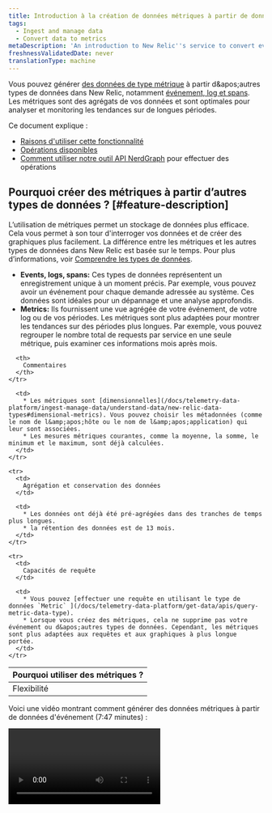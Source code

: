 ```yaml
---
title: Introduction à la création de données métriques à partir de données non métriques
tags:
  - Ingest and manage data
  - Convert data to metrics
metaDescription: 'An introduction to New Relic''s service to convert events, logs, and spans to metrics, plus a list of available functions.'
freshnessValidatedDate: never
translationType: machine
---
```


Vous pouvez générer [des données de type métrique](/docs/telemetry-data-platform/ingest-manage-data/understand-data/new-relic-data-types#dimensional-metrics) à partir d&amp;apos;autres types de données dans New Relic, notamment [événement, log et spans](/docs/telemetry-data-platform/ingest-manage-data/understand-data/new-relic-data-types#events-new-relic). Les métriques sont des agrégats de vos données et sont optimales pour analyser et monitoring les tendances sur de longues périodes.

Ce document explique :

* [Raisons d&apos;utiliser cette fonctionnalité](#feature-description)
* [Opérations disponibles](#operations)
* [Comment utiliser notre outil API NerdGraph](#use-graphql-api-tool) pour effectuer des opérations

## Pourquoi créer des métriques à partir d’autres types de données ? [#feature-description]

L’utilisation de métriques permet un stockage de données plus efficace. Cela vous permet à son tour d&apos;interroger vos données et de créer des graphiques plus facilement. La différence entre les métriques et les autres types de données dans New Relic est basée sur le temps. Pour plus d’informations, voir [Comprendre les types de données](/docs/using-new-relic/data/understand-data/new-relic-data-types).

* <DNT>**Events, logs, spans:**</DNT> Ces types de données représentent un enregistrement unique à un moment précis. Par exemple, vous pouvez avoir un événement pour chaque demande adressée au système. Ces données sont idéales pour un dépannage et une analyse approfondis.
* <DNT>**Metrics:**</DNT> Ils fournissent une vue agrégée de votre événement, de votre log ou de vos périodes. Les métriques sont plus adaptées pour montrer les tendances sur des périodes plus longues. Par exemple, vous pouvez regrouper le nombre total de requests par service en une seule métrique, puis examiner ces informations mois après mois.

<table>
  <thead>
    <tr>
      <th style={{ width: "200px" }}>
        Pourquoi utiliser des métriques ?
      </th>

      <th>
        Commentaires
      </th>
    </tr>
  </thead>

  <tbody>
    <tr>
      <td>
        Flexibilité
      </td>

      <td>
        * Les métriques sont [dimensionnelles](/docs/telemetry-data-platform/ingest-manage-data/understand-data/new-relic-data-types#dimensional-metrics). Vous pouvez choisir les métadonnées (comme le nom de l&amp;apos;hôte ou le nom de l&amp;apos;application) qui leur sont associées.
        * Les mesures métriques courantes, comme la moyenne, la somme, le minimum et le maximum, sont déjà calculées.
      </td>
    </tr>

    <tr>
      <td>
        Agrégation et conservation des données
      </td>

      <td>
        * Les données ont déjà été pré-agrégées dans des tranches de temps plus longues.
        * la rétention des données est de 13 mois.
      </td>
    </tr>

    <tr>
      <td>
        Capacités de requête
      </td>

      <td>
        * Vous pouvez [effectuer une requête en utilisant le type de données `Metric` ](/docs/telemetry-data-platform/get-data/apis/query-metric-data-type).
        * Lorsque vous créez des métriques, cela ne supprime pas votre événement ou d&apos;autres types de données. Cependant, les métriques sont plus adaptées aux requêtes et aux graphiques à plus longue portée.
      </td>
    </tr>
  </tbody>
</table>

Voici une vidéo montrant comment générer des données métriques à partir de données d&apos;événement (7:47 minutes) :

<Video id="2nF_UnKX18c" type="youtube" />

Pour commencer à convertir vos données en métriques, [créez une règle.](/docs/events-metrics-api-create-metrics)

## Opérations disponibles [#operations]

Pour afficher, créer et supprimer des règles de génération de métriques à partir d&apos;événements, de logs ou de plages, utilisez NerdGraph, notre API au format GraphQL. Avant d&apos;effectuer toute opération, nous vous recommandons de lire [Introduction à NerdGraph](/docs/apis/graphql-api/getting-started/introduction-new-relic-graphql-api) et d&amp;apos;explorer vos données avec l&amp;apos; [outil API GraphiQL](https://api.newrelic.com/graphiql).

Ces opérations relèvent de deux [types de requêtes](/docs/apis/graphql-api/getting-started/introduction-new-relic-graphql-api#terminology) de base :

* <DNT>**Mutations**</DNT>, qui sont des opérations qui modifient les règles ou les paramètres existants (par exemple, la création d&amp;apos;une nouvelle règle métrique).
* <DNT>**Queries**</DNT>, pour récupérer des données existantes (par exemple, récupérer des règles de métriques existantes).

Toutes les opérations sont basées sur les rôles dans NerdGraph en tant qu&apos;utilisateur New Relic actuellement connecté.

### Mutations

Les opérations de mutation d&apos;événement en métriques, de log en métriques ou de spans en métriques incluent :

<CollapserGroup>
  <Collapser id="create" title="Créer une règle">
    Voir [Créer des métriques](/docs/events-metrics-api-create-metrics).
  </Collapser>

  <Collapser id="delete" title="Supprimer une règle">
    <Callout variant="important">
      Cette opération modifie les paramètres de production, nous vous recommandons donc de vérifier attentivement vos modifications avant d&apos;exécuter l&apos;opération.
    </Callout>

    Pour supprimer une règle, vous avez besoin de l&apos;ID de règle et de l&apos; [ID de compte New Relic](/docs/accounts/install-new-relic/account-setup/account-id).

    <DNT>
      **Example request:**
    </DNT>

    ```graphql
    mutation {
      eventsToMetricsDeleteRule(deletes: { ruleId: "12", accountId: 123456 }) {
        successes {
          id
          name
          nrql
        }
        failures {
          errors {
            description
            reason
          }
          submitted {
            ruleId
            accountId
          }
        }
      }
    }
    ```

    Dans cette demande :

    <table>
      <thead>
        <tr>
          <th style={{ width: "200px" }}>
            Élément
          </th>

          <th>
            Description
          </th>
        </tr>
      </thead>

      <tbody>
        <tr>
          <td>
            `mutation`
          </td>

          <td>
            L’un des [types d’opérations API](/docs/apis/graphql-api/getting-started/introduction-new-relic-graphql-api#tutorials) de base.
          </td>
        </tr>

        <tr>
          <td>
            `eventsToMetricsDeleteRule`
          </td>

          <td>
            La méthode appelée pour supprimer une règle.
          </td>
        </tr>

        <tr>
          <td>
            `deletes`
          </td>

          <td>
            Cela prend deux paramètres :

            * `ruleId`: L&amp;apos;ID de la règle pour événement à métriques, log à métriques ou spans à métriques.
            * `accountId`: L&amp;apos; [ID de compte New Relic](/docs/accounts/install-new-relic/account-setup/account-id).
          </td>
        </tr>

        <tr>
          <td>
            `successes` et `submitted` blocs
          </td>

          <td>
            Ici, vous définissez les données renvoyées par un succès ou un échec. Paramètres disponibles pour ces blocs :

            * `id` (ou `ruleId` pour `submitted`)
            * `name`
            * `description`
            * `nrql`
            * `enabled`
            * `accountId`
          </td>
        </tr>
      </tbody>
    </table>

    <DNT>
      **Example response for the request:**
    </DNT>

    ```json
    {
      "data": {
        "eventsToMetricsDeleteRule": {
          "failures": [],
          "successes": [
            {
              "id": "12",
              "name": "Test Rule",
              "nrql": "SELECT summary(duration) AS 'server.responseTime' FROM Transaction WHERE appName = 'Data Points Staging' FACET name, appName, host"
            }
          ]
        }
      }
    }
    ```
  </Collapser>

  <Collapser id="enable-disable" title="Activer ou désactiver une règle">
    <Callout variant="important">
      Cette opération modifie les paramètres de production, nous vous recommandons donc de vérifier attentivement vos modifications avant d&apos;exécuter l&apos;opération.
    </Callout>

    Pour activer ou désactiver une règle existante pour événement en métriques, log en métriques ou spans en métriques, utilisez la même opération `eventsToMetricsUpdateRule` . La seule différence réside dans le fait que `enabled` soit défini sur `true` ou `false`.

    <DNT>
      **Example request to enable an existing metrics rule:**
    </DNT>

    ```graphql
    mutation {
      eventsToMetricsUpdateRule(
        updates: { ruleId: "12", accountId: 123456, enabled: true }
      ) {
        successes {
          id
          name
          nrql
        }
        failures {
          errors {
            description
            reason
          }
          submitted {
            ruleId
            accountId
          }
        }
      }
    }
    ```

    Dans cette demande :

    <table>
      <thead>
        <tr>
          <th style={{ width: "200px" }}>
            Élément
          </th>

          <th>
            Description
          </th>
        </tr>
      </thead>

      <tbody>
        <tr>
          <td>
            `mutation`
          </td>

          <td>
            L’un des [types d’opérations API](/docs/apis/graphql-api/getting-started/introduction-new-relic-graphql-api#tutorials) de base.
          </td>
        </tr>

        <tr>
          <td>
            `eventsToMetricsUpdateRule`
          </td>

          <td>
            La méthode appelée pour mettre à jour une règle existante et l&apos;activer ou la désactiver.
          </td>
        </tr>

        <tr>
          <td>
            `updates`
          </td>

          <td>
            Cela nécessite trois paramètres obligatoires :

            * `ruleId`: L&amp;apos;ID de la règle pour événement à métriques, log à métriques ou spans à métriques.
            * `accountId`: L&amp;apos; [ID de compte New Relic](/docs/accounts/install-new-relic/account-setup/account-id).
            * `enabled`: Pour activer une règle désactivée, définissez cette valeur sur `true`. Pour désactiver une règle, définissez cette valeur sur `false`.
          </td>
        </tr>

        <tr>
          <td>
            `successes` et `submitted` blocs
          </td>

          <td>
            Ici, vous définissez les données renvoyées par un succès ou un échec. Paramètres disponibles pour ces blocs :

            * `id` (ou `ruleId` pour `submitted`)
            * `name`
            * `description`
            * `nrql`
            * `enabled`
            * `accountId`
          </td>
        </tr>
      </tbody>
    </table>
  </Collapser>
</CollapserGroup>

### requête

Les opérations de requête incluent :

<CollapserGroup>
  <Collapser id="list-all-rules" title="Listez toutes les règles pour un compte New Relic">
    Vous pouvez lister toutes les règles d&apos;un compte New Relic ou [renvoyer une règle spécifique](#list-rule-by-rule-id).

    <DNT>
      **Example listing all rules for account `123456`:**
    </DNT>

    ```graphql
    query {
      actor {
        account(id: 123456) {
          eventsToMetrics {
            allRules {
              rules {
                id
                name
                enabled
                nrql
                description
              }
            }
          }
        }
      }
    }
    ```

    Dans cette demande :

    <table>
      <thead>
        <tr>
          <th style={{ width: "200px" }}>
            Élément
          </th>

          <th>
            Description
          </th>
        </tr>
      </thead>

      <tbody>
        <tr>
          <td>
            `query`
          </td>

          <td>
            L’un des [types d’opérations API](/docs/apis/graphql-api/getting-started/introduction-new-relic-graphql-api#tutorials) de base. Utilisé pour effectuer des requêtes mais pas pour apporter des modifications.
          </td>
        </tr>

        <tr>
          <td>
            `actor`
          </td>

          <td>
            Ceci spécifie l&apos;utilisateur New Relic actuel.
          </td>
        </tr>

        <tr>
          <td>
            `account(id: 123456)`
          </td>

          <td>
            Spécifiez l&apos; [ID du compte New Relic](/docs/accounts/install-new-relic/account-setup/account-id) où récupérer les données.
          </td>
        </tr>

        <tr>
          <td>
            `eventsToMetrics`
          </td>

          <td>
            Portez les données uniquement pour les règles événement-à-métriques, log-to-métriques ou spans-to-métriques.
          </td>
        </tr>

        <tr>
          <td>
            `allRules`
          </td>

          <td>
            Renvoie toutes les règles pour ce compte.
          </td>
        </tr>

        <tr>
          <td>
            `rules`
          </td>

          <td>
            Dans le bloc `rules`, vous pouvez définir les données que vous souhaitez renvoyer. Les champs disponibles incluent :

            * `id`
            * `name`
            * `description`
            * `nrql`
            * `accountId`
            * `enabled`
          </td>
        </tr>
      </tbody>
    </table>

    <DNT>
      **Example response:**
    </DNT>

    ```json
    {
      "data": {
        "actor": {
          "account": {
            "eventsToMetrics": {
              "allRules": {
                "rules": [
                  {
                    "description": "Metric for total time",
                    "enabled": true,
                    "id": "1",
                    "name": "Total Time Tx",
                    "nrql": "SELECT summary(totalTime) AS 'server.totalTime' FROM Transaction WHERE appName = 'Data Points Staging' FACET name, appName, host"
                  },
                  {
                    "description": "Metric for duration",
                    "enabled": true,
                    "id": "2",
                    "name": "Duration Rule",
                    "nrql": "SELECT summary(duration) AS 'server.responseTime' FROM Transaction WHERE appName = 'Data Points Staging' FACET name, appName, host"
                  }
                ]
              }
            }
          }
        }
      }
    }
    ```
  </Collapser>

  <Collapser id="list-rule-by-rule-id" title="Liste des règles par ID de règle">
    Si vous connaissez l&apos;ID exact d&apos;une règle, vous pouvez alors effectuer une requête pour une règle spécifique. Par exemple, vous venez peut-être de créer une règle et vous souhaitez maintenant répertorier son contenu afin de pouvoir le consulter.

    <DNT>
      **Example listing rule `36` for New Relic account `123456`:**
    </DNT>

    ```graphql
    query {
      actor {
        account(id: 123456) {
          eventsToMetrics {
            rulesById(ruleIds: "36") {
              rules {
                id
                name
                enabled
                nrql
                description
                accountId
              }
            }
          }
        }
      }
    }
    ```

    Pour plus de détails sur les éléments de cette requête, voir [Lister toutes les règles](#list-all-rules).

    <DNT>
      **Example response:**
    </DNT>

    ```json
    {
      "data": {
        "actor": {
          "account": {
            "eventsToMetrics": {
              "rulesById": {
                "rules": [
                  {
                    "accountId": 123456,
                    "description": "Metric for total time",
                    "enabled": true,
                    "id": "36",
                    "name": "Total Time Tx",
                    "nrql": "SELECT summary(totalTime) AS 'server.totalTime' FROM Transaction WHERE appName = 'Data Points Staging' FACET name, appName, host"
                  }
                ]
              }
            }
          }
        }
      }
    }
    ```
  </Collapser>
</CollapserGroup>

## Utilisez l&apos;outil d&apos;exploration d&apos;API NerdGraph [#use-graphql-api-tool]

Vous pouvez utiliser NerdGraph API Explorer, notre outil GraphiQL, pour explorer la structure des données. Vous pouvez également l&apos;utiliser pour créer et exécuter les [opérations](#operations) de conversion d&amp;apos;événements, de logs et de plages en métriques. Pour utiliser cet outil :

1. Créez la demande d’opération de métriques avec les paramètres requis.
2. Allez sur <DNT>**[one.newrelic.com](https://one.newrelic.com) &amp;gt; All capabilities &amp;gt; Apps &amp;gt; NerdGraph API explorer**</DNT> et collez votre requête dans la zone.
3. Pour exécuter l&apos;opération, cliquez sur le bouton rouge <DNT>**Execute query**</DNT> . Ou, pour obtenir le format curl, sélectionnez <DNT>**Tools &gt; Copy as CURL**</DNT>.
4. Validez la réponse dans la zone de réponse.
5. Facultatif : pour vérifier que votre opération de création de règle a été effectuée avec succès, [exécutez une requête de liste pour cet ID de règle](#list-rule-by-rule-id).